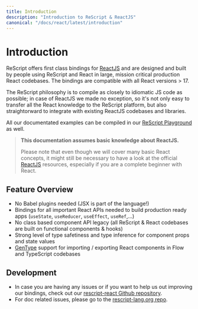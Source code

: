 ```yaml
---
title: Introduction
description: "Introduction to ReScript & ReactJS"
canonical: "/docs/react/latest/introduction"
---
```


# Introduction

ReScript offers first class bindings for [ReactJS](https://reactjs.org) and are designed and built by people using ReScript and React in large, mission critical production React codebases. The bindings are compatible with all React versions > 17.

The ReScript philosophy is to compile as closely to idiomatic JS code as possible; in case of ReactJS we made no exception, so it's not only easy to transfer all the React knowledge to the ReScript platform, but also straightorward to integrate with existing ReactJS codebases and libraries.

All our documentated examples can be compiled in our [ReScript Playground](/try) as well.

> **This documentation assumes basic knowledge about ReactJS.**
>
> Please note that even though we will cover many basic React concepts, it might still be necessary to have a look at the official [ReactJS](https://reactjs.org) resources, especially if you are a complete beginner with React.

## Feature Overview

- No Babel plugins needed (JSX is part of the language!)
- Bindings for all important React APIs needed to build production ready apps (`useState`, `useReducer`, `useEffect`, `useRef`,...)
- No class based component API legacy (all ReScript & React codebases are built on functional components & hooks)
- Strong level of type safetiness and type inference for component props and state values
- [GenType](/docs/gentype/latest/introduction) support for importing / exporting React components in Flow and TypeScript codebases

## Development

 - In case you are having any issues or if you want to help us out improving our bindings, check out our [rescript-react Github repository](https://github.com/rescript-lang/rescript-react).
- For doc related issues, please go to the [rescript-lang.org repo](https://github.com/reason-association/rescript-lang.org).
